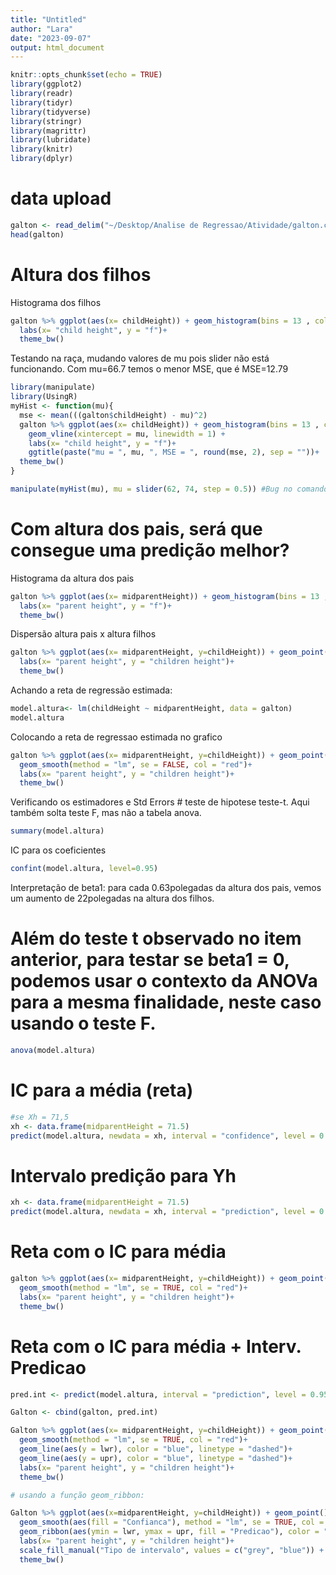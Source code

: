 ```yaml
---
title: "Untitled"
author: "Lara"
date: "2023-09-07"
output: html_document
---
```


```r
knitr::opts_chunk$set(echo = TRUE)
library(ggplot2)
library(readr)
library(tidyr)
library(tidyverse)
library(stringr)
library(magrittr)
library(lubridate)
library(knitr)
library(dplyr)
```

# data upload
```r
galton <- read_delim("~/Desktop/Analise de Regressao/Atividade/galton.csv")
head(galton)
```
# Altura dos filhos
Histograma dos filhos
```r
galton %>% ggplot(aes(x= childHeight)) + geom_histogram(bins = 13 , colour = "black", fill = "grey") +
  labs(x= "child height", y = "f")+
  theme_bw()
```


Testando na raça, mudando valores de mu pois slider não está funcionando. Com mu=66.7 temos o menor MSE, que é MSE=12.79
```r
library(manipulate)
library(UsingR)
myHist <- function(mu){
  mse <- mean(((galton$childHeight) - mu)^2)
  galton %>% ggplot(aes(x= childHeight)) + geom_histogram(bins = 13 , col = "black", fill = "grey") +
    geom_vline(xintercept = mu, linewidth = 1) +
    labs(x= "child height", y = "f")+
    ggtitle(paste("mu = ", mu, ", MSE = ", round(mse, 2), sep = ""))+
  theme_bw()
}

manipulate(myHist(mu), mu = slider(62, 74, step = 0.5)) #Bug no comando slider

```

# Com altura dos pais, será que consegue  uma predição melhor?
Histograma da altura dos pais
```r
galton %>% ggplot(aes(x= midparentHeight)) + geom_histogram(bins = 13 , colour = "black", fill = "grey") +
  labs(x= "parent height", y = "f")+
  theme_bw()
```
Dispersão altura pais x altura filhos
```r
galton %>% ggplot(aes(x= midparentHeight, y=childHeight)) + geom_point() +
  labs(x= "parent height", y = "children height")+
  theme_bw()
```

Achando a reta de regressão estimada:
```r
model.altura<- lm(childHeight ~ midparentHeight, data = galton)
model.altura
```
Colocando a reta de regressao estimada no grafico
```r
galton %>% ggplot(aes(x= midparentHeight, y=childHeight)) + geom_point() +
  geom_smooth(method = "lm", se = FALSE, col = "red")+
  labs(x= "parent height", y = "children height")+
  theme_bw()
```

Verificando os estimadores e Std Errors
# teste de hipotese teste-t. Aqui também solta teste F, mas não a tabela anova.
```r
summary(model.altura)
```

IC para os coeficientes
```r
confint(model.altura, level=0.95)
```

Interpretação de beta1: para cada 0.63polegadas da altura dos pais, vemos um aumento de 22polegadas na altura dos filhos.


# Além do teste t observado no item anterior, para testar se beta1 = 0, podemos usar o contexto da ANOVa para a mesma finalidade, neste caso usando o teste F.
```r
anova(model.altura)
```
# IC para a média (reta)
```r
#se Xh = 71,5
xh <- data.frame(midparentHeight = 71.5)
predict(model.altura, newdata = xh, interval = "confidence", level = 0.95)
```
# Intervalo predição para Yh
```r
xh <- data.frame(midparentHeight = 71.5)
predict(model.altura, newdata = xh, interval = "prediction", level = 0.95)
```
# Reta com o IC para média
```r
galton %>% ggplot(aes(x= midparentHeight, y=childHeight)) + geom_point() +
  geom_smooth(method = "lm", se = TRUE, col = "red")+
  labs(x= "parent height", y = "children height")+
  theme_bw()
```
# Reta com o IC para média + Interv. Predicao
```r
pred.int <- predict(model.altura, interval = "prediction", level = 0.95)

Galton <- cbind(galton, pred.int)

Galton %>% ggplot(aes(x= midparentHeight, y=childHeight)) + geom_point() +
  geom_smooth(method = "lm", se = TRUE, col = "red")+
  geom_line(aes(y = lwr), color = "blue", linetype = "dashed")+
  geom_line(aes(y = upr), color = "blue", linetype = "dashed")+
  labs(x= "parent height", y = "children height")+
  theme_bw()
```
```r
# usando a função geom_ribbon:

Galton %>% ggplot(aes(x=midparentHeight, y=childHeight)) + geom_point() +
  geom_smooth(aes(fill = "Confianca"), method = "lm", se = TRUE, col = "red")+
  geom_ribbon(aes(ymin = lwr, ymax = upr, fill = "Predicao"), color = "blue", size = 1, alpha = 0, linetype= 2) +
  labs(x= "parent height", y = "children height")+
  scale_fill_manual("Tipo de intervalo", values = c("grey", "blue")) +
  theme_bw()
```

